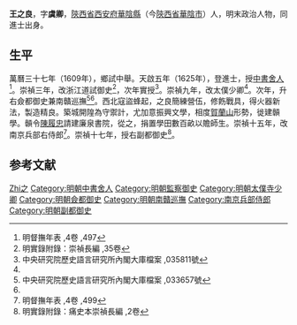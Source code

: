 {{Otheruses|other=名为王虞卿的其他人物|王虞卿}}

'''王之良'''，字'''虞卿'''，[[陝西省|陝西省]][[西安府|西安府]][[華陰縣|華陰縣]]（今[[陝西省|陝西省]][[華陰市|華陰市]]）人，明末政治人物，同進士出身。

== 生平 ==
萬曆三十七年（1609年），鄉試中舉。天啟五年（1625年），登進士，授[[中書舍人|中書舍人]]<ref name="#1">明督撫年表 ,4卷 ,497</ref>。崇禎三年，改浙江道試御史<ref>明實錄附錄：崇禎長編 ,35卷</ref>，次年實授<ref>中央研究院歷史語言研究所內閣大庫檔案 ,035811號</ref>。崇禎九年，改太僕少卿<ref name="#1"/>。次年，升右僉都御史兼南贛巡撫<ref>中央研究院歷史語言研究所內閣大庫檔案 ,033657號 </ref><ref name="#1"/>。西北寇盜蜂起，之良簡練營伍，修飭戰具，得火器新法，製造精良。築城開隍為守禦計，尤加意振興文學，相度[[賀蘭山|賀蘭山]]形勢，徙建贑學。贑令[[陳履忠|陳履忠]]請建廉泉書院，從之，捐置學田數百畝以贍師生。崇禎十五年，改南京兵部右侍郎<ref>明督撫年表 ,4卷 ,499</ref>。崇禎十七年，授右副都御史<ref>明實錄附錄：痛史本崇禎長編 ,2卷</ref>。

==参考文献==
{{reflist|2}}

{{天啓五年乙丑科殿試金榜}}

{{Authority control}}

{{DEFAULTSORT:Wang王}}
[[Category:王姓|Zhi之]]
[[Category:明朝中書舍人|Category:明朝中書舍人]]
[[Category:明朝監察御史|Category:明朝監察御史]]
[[Category:明朝太僕寺少卿|Category:明朝太僕寺少卿]]
[[Category:明朝僉都御史|Category:明朝僉都御史]]
[[Category:明朝南贛巡撫|Category:明朝南贛巡撫]]
[[Category:南京兵部侍郎|Category:南京兵部侍郎]]
[[Category:明朝副都御史|Category:明朝副都御史]]


{{明朝人物小作品}}